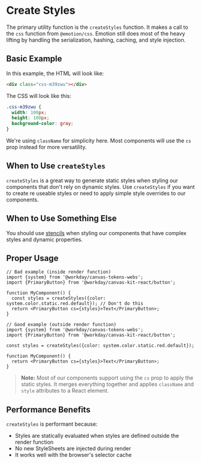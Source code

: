 

<Meta title="Styling/Getting Started/Create Styles" />

# Create Styles

The primary utility function is the `createStyles` function. It makes a call to the `css` function
from `@emotion/css`. Emotion still does most of the heavy lifting by handling the serialization,
hashing, caching, and style injection.

## Basic Example

In this example, the HTML will look like:

```html
<div class="css-m39zwu"></div>
```

The CSS will look like this:

```css
.css-m39zwu {
  width: 100px;
  height: 100px;
  background-color: gray;
}
```

<ExampleCodeBlock code={CreateStyles} />

We're using `className` for simplicity here. Most components will use the `cs` prop instead for more
versatility.

## When to Use `createStyles`

`createStyles` is a great way to generate static styles when styling our components that don't rely
on dynamic styles. Use `createStyles` if you want to create re useable styles or need to apply
simple style overrides to our components.

## When to Use Something Else

You should use [stencils](/docs/styling-getting-started-stencils--docs) when styling our components
that have complex styles and dynamic properties.

## Proper Usage

```tsx
// Bad example (inside render function)
import {system} from '@workday/canvas-tokens-webs';
import {PrimaryButton} from '@workday/canvas-kit-react/button';

function MyComponent() {
  const styles = createStyles({color: system.color.static.red.default}); // Don't do this
  return <PrimaryButton cs={styles}>Text</PrimaryButton>;
}

// Good example (outside render function)
import {system} from '@workday/canvas-tokens-webs';
import {PrimaryButton} from '@workday/canvas-kit-react/button';

const styles = createStyles({color: system.color.static.red.default});

function MyComponent() {
  return <PrimaryButton cs={styles}>Text</PrimaryButton>;
}
```

> **Note:** Most of our components support using the `cs` prop to apply the static styles. It merges
> everything together and applies `className` and `style` attributes to a React element.

## Performance Benefits

`createStyles` is performant because:

- Styles are statically evaluated when styles are defined outside the render function
- No new StyleSheets are injected during render
- It works well with the browser's selector cache
